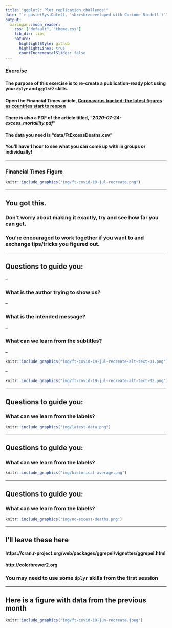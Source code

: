 ```yaml
---
title: "ggplot2: Plot replication challenge!"
date: "`r paste(Sys.Date(), '<br><br>developed with Corinne Riddell')`"
output:
  xaringan::moon_reader:
    css: ["default", "theme.css"]
    lib_dir: libs
    nature:
      highlightStyle: github
      highlightLines: true
      countIncrementalSlides: false
---
```


### *Exercise*

#### The purpose of this exercise is to re-create a publication-ready plot using your `dplyr` and `ggplot2` skills.

#### Open the Financial Times article, [Coronavirus tracked: the latest figures as countries start to reopen](https://www.ft.com/content/a26fbf7e-48f8-11ea-aeb3-955839e06441)

#### There is also a PDF of the article titled, "*2020-07-24-excess_mortaility.pdf*"

####  The data you need is "data/FtExcessDeaths.csv"

####  You'll have 1 hour to see what you can come up with in groups or individually!

---

### Financial Times Figure

```r
knitr::include_graphics("img/ft-covid-19-jul-recreate.png")
```


---

## You got this.

### Don't worry about making it exactly, try and see how far you can get. 

### You're encouraged to work together if you want to and exchange tips/tricks you figured out. 

---

## Questions to guide you:

--

### What is the author trying to show us?

--

### What is the intended message? 

--

### What can we learn from the subtitles?

--

```r
knitr::include_graphics("img/ft-covid-19-jul-recreate-alt-text-01.png")
```

--

```r
knitr::include_graphics("img/ft-covid-19-jul-recreate-alt-text-02.png")
```

---

## Questions to guide you:

### What can we learn from the labels?

```r
knitr::include_graphics("img/latest-data.png")
```

---

## Questions to guide you:

### What can we learn from the labels?

```r
knitr::include_graphics("img/historical-average.png")
```



---

## Questions to guide you:

### What can we learn from the labels?


```r
knitr::include_graphics("img/no-excess-deaths.png")
```


---

## I'll leave these here

#### https://cran.r-project.org/web/packages/ggrepel/vignettes/ggrepel.html

#### http://colorbrewer2.org

### You may need to use some `dplyr` skills from the first session

---

## Here is a figure with data from the previous month

```r
knitr::include_graphics("img/ft-covid-19-jun-recreate.jpeg")
```
